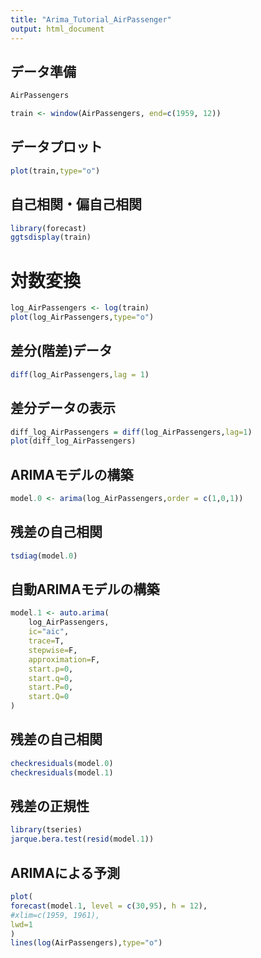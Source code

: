 ```yaml
---
title: "Arima_Tutorial_AirPassenger"
output: html_document
---
```


## データ準備
```r
AirPassengers
```

```r
train <- window(AirPassengers, end=c(1959, 12))
```

## データプロット
```r
plot(train,type="o")
```
## 自己相関・偏自己相関
```r
library(forecast)
ggtsdisplay(train)
```
# 対数変換
```r
log_AirPassengers <- log(train)
plot(log_AirPassengers,type="o")
```

## 差分(階差)データ
```r
diff(log_AirPassengers,lag = 1)
```

## 差分データの表示 
```r
diff_log_AirPassengers = diff(log_AirPassengers,lag=1)
plot(diff_log_AirPassengers)
```
## ARIMAモデルの構築
```r
model.0 <- arima(log_AirPassengers,order = c(1,0,1))
```

## 残差の自己相関 
```r
tsdiag(model.0)
```

## 自動ARIMAモデルの構築
```r
model.1 <- auto.arima(
    log_AirPassengers,
    ic="aic",
    trace=T,
    stepwise=F,
    approximation=F,
    start.p=0,
    start.q=0,
    start.P=0,
    start.Q=0
)
```

## 残差の自己相関 
```r
checkresiduals(model.0)
checkresiduals(model.1)
```
## 残差の正規性
```r
library(tseries)
jarque.bera.test(resid(model.1))
```

## ARIMAによる予測
```r
plot(
forecast(model.1, level = c(30,95), h = 12),
#xlim=c(1959, 1961),
lwd=1
)
lines(log(AirPassengers),type="o")
```

